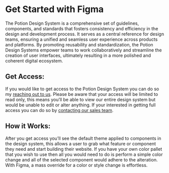 # Get Started with Figma

The Potion Design System is a comprehensive set of guidelines, components, and standards that fosters consistency and efficiency in the design and development process. It serves as a central reference for design teams, ensuring a unified and seamless user experience across products and platforms. By promoting reusability and standardization, the Potion Design Systems empower teams to work collaboratively and streamline the creation of user interfaces, ultimately resulting in a more polished and coherent digital ecosystem.

## Get Access:

If you would like to get access to the Potion Design System you can do so my [reaching out to us](https://www.company.com). Please be aware that your access will be limited to read only, this means you’ll be able to view our entire design system but would be unable to edit or alter anything. If your interested in getting full access you can do so by [contacting our sales team](https://www.company.com). 

## How it Works:

After you get access you’ll see the default theme applied to components in the design system, this allows a user to grab what feature or component they need and start building their website. If you have your own color pallet that you wish to use then all you would need to do is perform a simple color change and all of the selected component would adhere to the alteration. With Figma, a mass override for a color or style change is effortless.